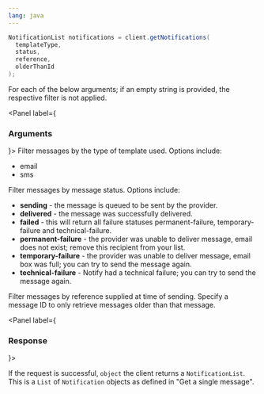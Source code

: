 ```yaml
---
lang: java
---
```


```java
NotificationList notifications = client.getNotifications(
  templateType,
  status,
  reference,
  olderThanId
);
```

For each of the below arguments; if an empty string is provided, the respective filter is not applied.

<Panel label={<H3 appearAs={H5}>Arguments</H3>}>
  <Parameters>
    <Parameter name="templateType">
      Filter messages by the type of template used. Options include:
      <ul>
        <li>email</li>
        <li>sms</li>
      </ul>
    </Parameter>
    <Parameter name="status">
      Filter messages by message status. Options include:
      <ul>
        <li><strong>sending</strong> - the message is queued to be sent by the provider.</li>
        <li><strong>delivered</strong> - the message was successfully delivered.</li>
        <li><strong>failed</strong> - this will return all failure statuses permanent-failure, temporary-failure and technical-failure.</li>
        <li><strong>permanent-failure</strong> - the provider was unable to deliver message, email does not exist; remove this recipient from your list.</li>
        <li><strong>temporary-failure</strong> - the provider was unable to deliver message, email box was full; you can try to send the message again.</li>
        <li><strong>technical-failure</strong> - Notify had a technical failure; you can try to send the message again.</li>
      </ul>
    </Parameter>
    <Parameter name="reference">
      Filter messages by reference supplied at time of sending.
    </Parameter>
    <Parameter name="olderThanId">
      Specify a message ID to only retrieve messages older than that message.
    </Parameter>
  </Parameters>
</Panel>

<Panel label={<H3 appearAs={H5}>Response</H3>}>

  If the request is successful, `object` the client returns a `NotificationList`. This is a `List` of `Notification` objects as defined in "Get a single message".

</Panel>
